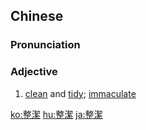 {{also|整洁}}
==Chinese==
{{zh-forms|s=整洁}}

===Pronunciation===
{{zh-pron
|m=zhěngjié
|c=zing2 git3
|mn=qz,tw,xm,zz:chéng-kiat
|cat=a
}}

===Adjective===
{{zh-adj}}

# [[clean]] and [[tidy]]; [[immaculate]]

{{zh-cat|Advanced}}

[[ko:整潔]]
[[hu:整潔]]
[[ja:整潔]]